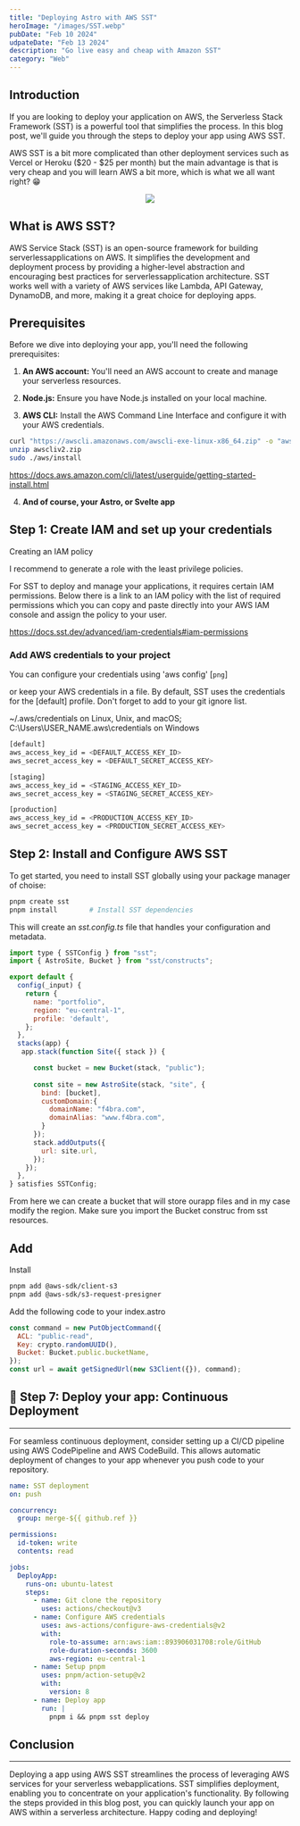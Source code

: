 ```yaml
---
title: "Deploying Astro with AWS SST"
heroImage: "/images/SST.webp"
pubDate: "Feb 10 2024"
udpateDate: "Feb 13 2024"
description: "Go live easy and cheap with Amazon SST"
category: "Web"
---
```



## Introduction

If you are looking to deploy your application on AWS, the Serverless Stack Framework (SST) is a powerful tool that simplifies the process. In this blog post, we'll guide you through the steps to deploy your app using AWS SST.

AWS SST is a bit more complicated than other deployment services such as Vercel or Heroku ($20 - $25 per month) but the main advantage is that is very cheap and you will learn AWS a bit more, which is what we all want right? 😁

<p align="center">
  <img src="https://media.giphy.com/media/4Hmjz2sqdtASJ2gFMH/giphy.gif" />
</p>

## What is AWS SST?

AWS Service Stack (SST) is an open-source framework for building serverlessapplications on AWS. It simplifies the development and deployment process by providing a higher-level abstraction and encouraging best practices for serverlessapplication architecture. SST works well with a variety of AWS services like Lambda, API Gateway, DynamoDB, and more, making it a great choice for deploying apps.

## Prerequisites

Before we dive into deploying your app, you'll need the following prerequisites:

1. **An AWS account:** You'll need an AWS account to create and manage your serverless resources.

2. **Node.js:** Ensure you have Node.js installed on your local machine.

3. **AWS CLI:** Install the AWS Command Line Interface and configure it with your AWS credentials.

```sh
curl "https://awscli.amazonaws.com/awscli-exe-linux-x86_64.zip" -o "awscliv2.zip"
unzip awscliv2.zip
sudo ./aws/install

```

https://docs.aws.amazon.com/cli/latest/userguide/getting-started-install.html

4. **And of course, your Astro, or Svelte app**

## Step 1: Create IAM and set up your credentials

Creating an IAM policy

I recommend to generate a role with the least privilege policies.

For SST to deploy and manage your applications, it requires certain IAM permissions. Below there is a link to an IAM policy with the list of required permissions which you can copy and paste directly into your AWS IAM console and assign the policy to your user.

https://docs.sst.dev/advanced/iam-credentials#iam-permissions

### Add AWS credentials to your project

You can configure your credentials using 'aws config'
[`png`]

or keep your AWS credentials in a file. By default, SST uses the credentials for the [default] profile. Don't forget to add to your git ignore list.

~/.aws/credentials on Linux, Unix, and macOS;
C:\Users\USER_NAME\.aws\credentials on Windows

```sh
[default]
aws_access_key_id = <DEFAULT_ACCESS_KEY_ID>
aws_secret_access_key = <DEFAULT_SECRET_ACCESS_KEY>

[staging]
aws_access_key_id = <STAGING_ACCESS_KEY_ID>
aws_secret_access_key = <STAGING_SECRET_ACCESS_KEY>

[production]
aws_access_key_id = <PRODUCTION_ACCESS_KEY_ID>
aws_secret_access_key = <PRODUCTION_SECRET_ACCESS_KEY>

```

## Step 2: Install and Configure AWS SST

To get started, you need to install SST globally using your package manager of choise:

```sh
pnpm create sst
pnpm install        # Install SST dependencies
```

This will create an _sst.config.ts_ file that handles your configuration and metadata.

```js sst.config.ts
import type { SSTConfig } from "sst";
import { AstroSite, Bucket } from "sst/constructs";

export default {
  config(_input) {
    return {
      name: "portfolio",
      region: "eu-central-1",
      profile: 'default',
    };
  },
  stacks(app) {
   app.stack(function Site({ stack }) {

      const bucket = new Bucket(stack, "public");
      
      const site = new AstroSite(stack, "site", {
        bind: [bucket],
        customDomain:{
          domainName: "f4bra.com",
          domainAlias: "www.f4bra.com",
        }
      });
      stack.addOutputs({
        url: site.url,
      });
    });
  },
} satisfies SSTConfig;
```

From here we can create a bucket that will store ourapp files and in my case modify the region. Make sure you import the Bucket construc from sst resources.

## Add

Install

```bash
pnpm add @aws-sdk/client-s3
pnpm add @aws-sdk/s3-request-presigner
```

Add the following code to your index.astro

```js
const command = new PutObjectCommand({
  ACL: "public-read",
  Key: crypto.randomUUID(),
  Bucket: Bucket.public.bucketName,
});
const url = await getSignedUrl(new S3Client({}), command);
```

## 🚀 Step 7: Deploy your app: Continuous Deployment

---

For seamless continuous deployment, consider setting up a CI/CD pipeline using AWS CodePipeline and AWS CodeBuild. This allows automatic deployment of changes to your app whenever you push code to your repository.


``` yaml
name: SST deployment
on: push

concurrency:
  group: merge-${{ github.ref }}

permissions:
  id-token: write
  contents: read

jobs:
  DeployApp:
    runs-on: ubuntu-latest
    steps:
      - name: Git clone the repository
        uses: actions/checkout@v3
      - name: Configure AWS credentials
        uses: aws-actions/configure-aws-credentials@v2
        with:
          role-to-assume: arn:aws:iam::893906031708:role/GitHub
          role-duration-seconds: 3600
          aws-region: eu-central-1
      - name: Setup pnpm
        uses: pnpm/action-setup@v2
        with:
          version: 8
      - name: Deploy app
        run: |
          pnpm i && pnpm sst deploy
```

## Conclusion

---

Deploying a app using AWS SST streamlines the process of leveraging AWS services for your serverless webapplications. SST simplifies deployment, enabling you to concentrate on your application's functionality. By following the steps provided in this blog post, you can quickly launch your app on AWS within a serverless architecture. Happy coding and deploying!
